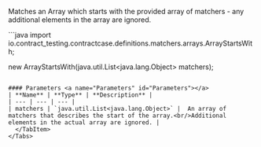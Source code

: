 
Matches an Array which starts with the provided array of matchers - any additional elements in the array are ignored.

<Tabs groupId="language">
  <TabItem value="java" label="Java">
```java
import io.contract_testing.contractcase.definitions.matchers.arrays.ArrayStartsWith;

new ArrayStartsWith(java.util.List<java.lang.Object> matchers);
```

#### Parameters <a name="Parameters" id="Parameters"></a>
| **Name** | **Type** | **Description** |
| --- | --- | --- |
| matchers | `java.util.List<java.lang.Object>` |  An array of matchers that describes the start of the array.<br/>Additional elements in the actual array are ignored. |
  </TabItem>
</Tabs>
